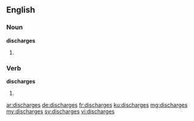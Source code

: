 ==English==

===Noun===
'''discharges'''
# {{plural of|discharge}}

===Verb===
'''discharges'''

# {{en-third-person singular of|discharge}}

[[ar:discharges]]
[[de:discharges]]
[[fr:discharges]]
[[ku:discharges]]
[[mg:discharges]]
[[my:discharges]]
[[sv:discharges]]
[[vi:discharges]]